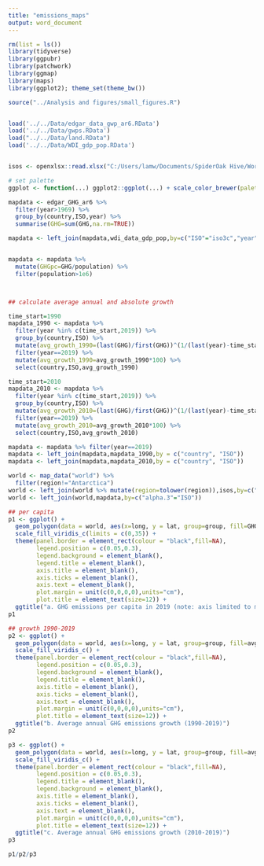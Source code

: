 ```yaml
---
title: "emissions_maps"
output: word_document
---
```


```r

rm(list = ls())
library(tidyverse)
library(ggpubr)
library(patchwork)
library(ggmap)
library(maps)
library(ggplot2); theme_set(theme_bw())

source("../Analysis and figures/small_figures.R")


load('../../Data/edgar_data_gwp_ar6.RData')
load('../../Data/gwps.RData')
load("../../Data/land.RData")
load('../../Data/WDI_gdp_pop.RData')


isos <- openxlsx::read.xlsx("C:/Users/lamw/Documents/SpiderOak Hive/Work/Code/R/.Place names and codes/output/ISOcodes.xlsx","alternative_names")

# set palette
ggplot <- function(...) ggplot2::ggplot(...) + scale_color_brewer(palette="Set2") + scale_fill_brewer(palette="Set2")

```




```r


mapdata <- edgar_GHG_ar6 %>% 
  filter(year>1969) %>% 
  group_by(country,ISO,year) %>% 
  summarise(GHG=sum(GHG,na.rm=TRUE))

mapdata <- left_join(mapdata,wdi_data_gdp_pop,by=c("ISO"="iso3c","year"="year"))


mapdata <- mapdata %>% 
  mutate(GHGpc=GHG/population) %>% 
  filter(population>1e6)



## calculate average annual and absolute growth

time_start=1990
mapdata_1990 <- mapdata %>% 
  filter(year %in% c(time_start,2019)) %>% 
  group_by(country,ISO) %>% 
  mutate(avg_growth_1990=(last(GHG)/first(GHG))^(1/(last(year)-time_start))-1) %>% 
  filter(year==2019) %>% 
  mutate(avg_growth_1990=avg_growth_1990*100) %>% 
  select(country,ISO,avg_growth_1990)

time_start=2010
mapdata_2010 <- mapdata %>% 
  filter(year %in% c(time_start,2019)) %>% 
  group_by(country,ISO) %>% 
  mutate(avg_growth_2010=(last(GHG)/first(GHG))^(1/(last(year)-time_start))-1) %>% 
  filter(year==2019) %>% 
  mutate(avg_growth_2010=avg_growth_2010*100) %>% 
  select(country,ISO,avg_growth_2010)

mapdata <- mapdata %>% filter(year==2019)
mapdata <- left_join(mapdata,mapdata_1990,by = c("country", "ISO"))
mapdata <- left_join(mapdata,mapdata_2010,by = c("country", "ISO"))

world <- map_data("world") %>% 
  filter(region!="Antarctica")
world <- left_join(world %>% mutate(region=tolower(region)),isos,by=c("region"="alternative.name"))
world <- left_join(world,mapdata,by=c("alpha.3"="ISO"))

```

```r



## per capita
p1 <- ggplot() + 
  geom_polygon(data = world, aes(x=long, y = lat, group=group, fill=GHGpc),color="white",size=0.25,na.rm=T) + 
  scale_fill_viridis_c(limits = c(0,35)) +
  theme(panel.border = element_rect(colour = "black",fill=NA),
        legend.position = c(0.05,0.3),
        legend.background = element_blank(),
        legend.title = element_blank(),
        axis.title = element_blank(),
        axis.ticks = element_blank(),
        axis.text = element_blank(),
        plot.margin = unit(c(0,0,0,0),units="cm"),
        plot.title = element_text(size=12)) +
  ggtitle("a. GHG emissions per capita in 2019 (note: axis limited to max 35tCO2eq/cap)")
p1

## growth 1990-2019
p2 <- ggplot() + 
  geom_polygon(data = world, aes(x=long, y = lat, group=group, fill=avg_growth_1990),color="white",size=0.25,na.rm=T) + 
  scale_fill_viridis_c() +
  theme(panel.border = element_rect(colour = "black",fill=NA),
        legend.position = c(0.05,0.3),
        legend.background = element_blank(),
        legend.title = element_blank(),
        axis.title = element_blank(),
        axis.ticks = element_blank(),
        axis.text = element_blank(),
        plot.margin = unit(c(0,0,0,0),units="cm"),
        plot.title = element_text(size=12)) +
  ggtitle("b. Average annual GHG emissions growth (1990-2019)")
p2

p3 <- ggplot() + 
  geom_polygon(data = world, aes(x=long, y = lat, group=group, fill=avg_growth_2010),color="white",size=0.25,na.rm=T) + 
  scale_fill_viridis_c() +
  theme(panel.border = element_rect(colour = "black",fill=NA),
        legend.position = c(0.05,0.3),
        legend.title = element_blank(),
        legend.background = element_blank(),
        axis.title = element_blank(),
        axis.ticks = element_blank(),
        axis.text = element_blank(),
        plot.margin = unit(c(0,0,0,0),units="cm"),
        plot.title = element_text(size=12)) +
  ggtitle("c. Average annual GHG emissions growth (2010-2019)")
p3

```

```r

p1/p2/p3

```
